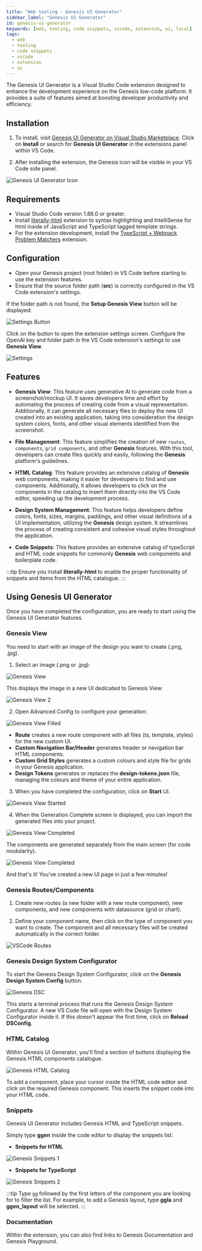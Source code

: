 ```yaml
---
title: "Web tooling - Genesis UI Generator"
sidebar_label: "Genesis UI Generator"
id: genesis-ui-generator
keywords: [web, tooling, code snippets, vscode, extension, ai, local]
tags:
  - web
  - tooling
  - code snippets
  - vscode
  - extension
  - ai
---
```


The Genesis UI Generator is a Visual Studio Code extension designed to enhance the development experience on the Genesis low-code platform. It provides a suite of features aimed at boosting developer productivity and efficiency.

## Installation

1. To install, visit [Genesis UI Generator on Visual Studio Marketplace](https://marketplace.visualstudio.com/items?itemName=GenesisGlobal.genesis-ui-generator). Click on **Install** or search for **Genesis UI Generator** in the extensions panel within VS Code.

2. After installing the extension, the Genesis icon will be visible in your VS Code side panel.

![Genesis UI Generator Icon](/img/vscode-extension/icon-extension.png)

## Requirements

- Visual Studio Code version 1.88.0 or greater.
- Install [literally-html](https://marketplace.visualstudio.com/items?itemName=webreflection.literally-html) extension to syntax highlighting and IntelliSense for html inside of JavaScript and TypeScript tagged template strings.
- For the extension development, install the [TypeScript + Webpack Problem Matchers](https://marketplace.visualstudio.com/items?itemName=amodio.tsl-problem-matcher) extension.

## Configuration

- Open your Genesis project (root folder) in VS Code before starting to use the extension features.
- Ensure that the source folder path (**src**) is correctly configured in the VS Code extension's settings.

If the folder path is not found, the **Setup Genesis View** button will be displayed:

![Settings Button](/img/vscode-extension/settings-button.png)

Click on the button to open the extension settings screen. Configure the OpenAI key and folder path in the VS Code extension's settings to use **Genesis View**.

![Settings](/img/vscode-extension/settings.png)

## Features

- **Genesis View**: This feature uses generative AI to generate code from a screenshot/mockup UI. It saves developers time and effort by automating the process of creating code from a visual representation. Additionally, it can generate all necessary files to deploy the new UI created into an existing application, taking into consideration the design system colors, fonts, and other visual elements identified from the screenshot.

- **File Management**: This feature simplifies the creation of new `routes`, `components`, `grid components`, and other **Genesis** features. With this tool, developers can create files quickly and easily, following the **Genesis** platform's guidelines.

- **HTML Catalog**: This feature provides an extensive catalog of **Genesis** web components, making it easier for developers to find and use components. Additionally, it allows developers to click on the components in the catalog to insert them directly into the VS Code editor, speeding up the development process.

- **Design System Management**: This feature helps developers define colors, fonts, sizes, margins, paddings, and other visual definitions of a UI implementation, utilizing the **Genesis** design system. It streamlines the process of creating consistent and cohesive visual styles throughout the application.

- **Code Snippets**: This feature provides an extensive catalog of typeScript and HTML code snippets for commonly **Genesis** web components and boilerplate code.

:::tip
Ensure you install **literally-html** to enable the proper functionality of snippets and items from the HTML catalogue.
:::

## Using Genesis UI Generator

Once you have completed the configuration, you are ready to start using the Genesis UI Generator features.

### Genesis View

You need to start with an image of the design you want to create (.png, .jpg).

1. Select an image (.png or .jpg):

![Genesis View](/img/vscode-extension/genesis-view-1.png)

This displays the image in a new UI dedicated to Genesis View:

![Genesis View 2](/img/vscode-extension/genesis-view-2.png)

2. Open Advanced Config to configure your generation:

![Genesis View Filled](/img/vscode-extension/genesis-view-filled.png)

- **Route** creates a new route component with all files (ts, template, styles) for the new custom UI.
- **Custom Navigation Bar/Header** generates header or navigation bar HTML components.
- **Custom Grid Styles** generates a custom colours and style file for grids in your Genesis application.
- **Design Tokens** generates or replaces the **design-tokens.json** file, managing the colours and theme of your entire application.

3. When you have completed the configuration, click on **Start** UI.

![Genesis View Started](/img/vscode-extension/genesis-view-started.png)

4. When the Generation Complete screen is displayed, you can import the generated files into your project.

![Genesis View Completed](/img/vscode-extension/genesis-view-completed.png)

The components are generated separately from the main screen (for code modularity).

![Genesis View Completed](/img/vscode-extension/files-generation.png)

And that's it! You've created a new UI page in just a few minutes!

### Genesis Routes/Components

1. Create new routes (a new folder with a new route component), new components, and new components with datasource (grid or chart).

2. Define your component name, then click on the type of component you want to create. The component and all necessary files will be created automatically in the correct folder.

![VSCode Routes](/img/vscode-extension/vscode-routes.png)

### Genesis Design System Configurator

To start the Genesis Design System Configurator, click on the **Genesis Design System Config** button.

![Genesis DSC](/img/vscode-extension/design-system-1.png)

This starts a terminal process that runs the Genesis Design System Configurator. A new VS Code file will open with the Design System Configurator inside it. If this doesn't appear the first time, click on **Reload DSConfig**.

### HTML Catalog

Within Genesis UI Generator, you'll find a section of buttons displaying the Genesis HTML components catalogue.

![Genesis HTML Catalog](/img/vscode-extension/ui-components.png)

To add a component, place your cursor inside the HTML code editor and click on the required Genesis component. This inserts the snippet code into your HTML code.

### Snippets

Genesis UI Generator includes Genesis HTML and TypeScript snippets.

Simply type **ggen** inside the code editor to display the snippets list:

- **Snippets for HTML**

![Genesis Snippets 1](/img/vscode-extension/snippets-1.png)

- **Snippets for TypeScript**

![Genesis Snippets 2](/img/vscode-extension/snippets-2.png)

:::tip
Type `gg` followed by the first letters of the component you are looking for to filter the list. For example, to add a Genesis layout, type **ggla** and **ggen_layout** will be selected.
:::

### Documentation

Within the extension, you can also find links to Genesis Documentation and Genesis Playground.

